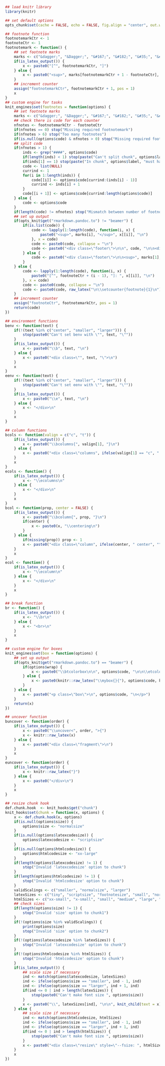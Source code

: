 ```r
## load knitr library
library(knitr)

## set default options
opts_chunk$set(cache = FALSE, echo = FALSE, fig.align = "center", out.width = "100%", wrap = FALSE)

## footnote function
footnotemarkCtr <- 1
footnoteCtr <- 1
footnotemark <- function() {
    ## set footnote marks
    marks <- c("&dagger;", "&Dagger;", "&#167;", "&#182;", "&#35;", "&#42;")
    if(is_latex_output()) {
        x <- paste0("[^", footnotemarkCtr, "]")
    } else {
        x <- paste0("<sup>", marks[footnotemarkCtr + 1 - footnoteCtr], "</sup>")
    }
    ## increment counter
    assign("footnotemarkCtr", footnotemarkCtr + 1, pos = 1)
    x
}
## custom engine for tasks
knit_engines$set(footnotes = function(options) {
    ## set footnote marks
    marks <- c("&dagger;", "&Dagger;", "&#167;", "&#182;", "&#35;", "&#42;")
    ## check there is code for each counter
    nfnotes <- footnotemarkCtr - footnoteCtr
    if(nfnotes == 0) stop("Missing required footnotemark")
    if(nfnotes > 6) stop("Too many footnotes")
    if(is.null(options$code) & nfnotes > 0) stop("Missing required footnote code")
    ## split code
    if(nfnotes > 1) {
        inds <- grep("####", options$code)
        if(length(inds) < 1) stop(paste("Can't split chunk", options$label, "into different footnotes"))
        if(inds[1] == 1) stop(paste("In chunk", options$label, "must have footnote text for first footnote"))
        code <- list(NULL)
        currind <- 1
        for(i in 1:length(inds)) {
            code[[i]] <- options$code[currind:(inds[i] - 1)]
            currind <- inds[i] + 1
        }
        code[[i + 1]] <- options$code[currind:length(options$code)]
    } else {
        code <- options$code
    }
    if(length(code) != nfnotes) stop("Mismatch between number of footnotemarks and footnotes")
    ## set up output
    if(opts_knit$get("rmarkdown.pandoc.to") != "beamer") {
        if(is.list(code)) {
            code <- lapply(1:length(code), function(i, x) {
                paste0("<sup>", marks[i], "</sup>", x[[i]], "\n")
            }, x = code)
            code <- paste0(code, collapse = "\n")
            code <- paste0("<div class=\"footer\">\n\n", code, "\n\n<div>\n")
        } else {
            code <- paste0("<div class=\"footer\">\n\n<sup>", marks[1], "</sup>", code, "\n\n<div>\n")
        }
    } else {
        code <- lapply(1:length(code), function(i, x) {
            paste0("[^", footnoteCtr + (i - 1), "]: ", x[[i]], "\n")
        }, x = code)
        code <- paste0(code, collapse = "\n")
        code <- paste0(code, raw_latex("\n\\setcounter{footnote}{1}\n"))
    }
    ## increment counter
    assign("footnoteCtr", footnotemarkCtr, pos = 1)
    return(code)
})

## environment functions
benv <- function(text) {
    if(!(text %in% c("center", "smaller", "larger"))) {
        stop(paste0("Can't set benv with \"", text, "\""))
    }
    if(is_latex_output()) {
        x <- paste0("\\b", text, "\n")
    } else {
        x <- paste0("<div class=\"", text, "\">\n")
    }
    x
}
eenv <- function(text) {
    if(!(text %in% c("center", "smaller", "larger"))) {
        stop(paste0("Can't set eenv with \"", text, "\""))
    }
    if(is_latex_output()) {
        x <- paste0("\\e", text, "\n")
    } else {
        x <- "</div>\n"
    }
    x
}

## column functions
bcols <- function(valign = c("c", "t")) {
    if(is_latex_output()) {
        x <- paste0("\\bcolumns{", valign[1], "}\n")
    } else {
        x <- paste0("<div class=\"columns", ifelse(valign[1] == "c", " c", ""), "\">\n")
    }
    x
}
ecols <- function() {
    if(is_latex_output()) {
        x <- "\\ecolumns\n"
    } else {
        x <- "</div>\n"
    }
    x
}
bcol <- function(prop, center = FALSE) {
    if(is_latex_output()) {
        x <- paste0("\\bcolumn{", prop, "}\n")
        if(center) {
            x <- paste0(x, "\\centering\n")
        }
    } else {
        if(missing(prop)) prop <- 1
        x <- paste0("<div class=\"column", ifelse(center, " center", ""), "\" style=\"--prop: ", prop, ";\">\n")
    }
    x
}
ecol <- function() {
    if(is_latex_output()) {
        x <- "\\ecolumn\n"
    } else {
        x <- "</div>\n"
    }
    x
}

## break function
br <- function() {
    if(is_latex_output()) {
        x <- "\\br\n"
    } else {
        x <- "<br>\n"
    }
    x
}

## custom engine for boxes
knit_engines$set(box = function(options) {
    ## set up output
    if(opts_knit$get("rmarkdown.pandoc.to") == "beamer") {
        if(options$wrap) {
            x <- paste0("\\btcolorbox\n\n", options$code, "\n\n\\etcolorbox\n")
        } else {
            x <- paste0(knitr::raw_latex("\\mybox{}{"), options$code, knitr::raw_latex("}"))
        }
    } else {
        x <- paste0("<p class=\"box\">\n", options$code, "\n</p>")
    }
    return(x)
})

## uncover function
buncover <- function(order) {
    if(is_latex_output()) {
        x <- paste0("\\uncover<", order, ">{")
        x <- knitr::raw_latex(x)
    } else {
        x <- paste0("<div class=\"fragment\">\n")
    }
    x
}
euncover <- function(order) {
    if(is_latex_output()) {
        x <- knitr::raw_latex("}")
    } else {
        x <- paste0("</div>\n")
    }
    x
}

## resize chunk hook
def.chunk.hook  <- knit_hooks$get("chunk")
knit_hooks$set(chunk = function(x, options) {
    x <- def.chunk.hook(x, options)
    if(is.null(options$size)) {
        options$size <- "normalsize"
    }
    if(is.null(options$latexcodesize)) {
        options$latexcodesize <- "scriptsize"
    }
    if(is.null(options$htmlcodesize)) {
        options$htmlcodesize <- "xx-large"
    }
    if(length(options$latexcodesize) != 1) {
        stop("Invalid 'latexcodesize' option to chunk")
    }
    if(length(options$htmlcodesize) != 1) {
        stop("Invalid 'htmlcodesize' option to chunk")
    }
    validScalings <- c("smaller", "normalsize", "larger")
    latexSizes <- c("tiny", "scriptsize", "footnotesize", "small", "normalsize", "large", "Large", "huge")
    htmlSizes <- c("xx-small", "x-small", "small", "medium", "large", "x-large", "xx-large", "xxx-large")
    ## check sizes
    if(length(options$size) != 1) {
        stop("Invalid 'size' option to chunk1")
    }
    if(!(options$size %in% validScalings)) {
        print(options$size)
        stop("Invalid 'size' option to chunk2")
    }
    if(!(options$latexcodesize %in% latexSizes)) {
        stop("Invalid 'latexcodesize' option to chunk")
    }
    if(!(options$htmlcodesize %in% htmlSizes)) {
        stop("Invalid 'htmlcodesize' option to chunk")
    }
    if(is_latex_output()) {
        ## scale size if necessary
        ind <- match(options$latexcodesize, latexSizes)
        ind <- ifelse(options$size == "smaller", ind - 1, ind)
        ind <- ifelse(options$size == "larger", ind + 1, ind)
        if(ind <= 0 | ind > length(latexSizes)) {
            stop(paste0("Can't make font size ", options$size))
        }
        x <- paste0("\\", latexSizes[ind], "\n\n", knit_child(text = x), "\n\n \\normalsize")
    } else {
        ## scale size if necessary
        ind <- match(options$htmlcodesize, htmlSizes)
        ind <- ifelse(options$size == "smaller", ind - 1, ind)
        ind <- ifelse(options$size == "larger", ind + 1, ind)
        if(ind <= 0 | ind > length(htmlSizes)) {
            stop(paste0("Can't make font size ", options$size))
        }
        x <- paste0("<div class=\"resize\" style=\"--fsize: ", htmlSizes[ind], ";\">\n", x, "\n</div>")
    }
    x
})
```

